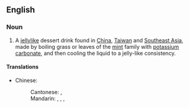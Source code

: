 ==English==
{{wikipedia}}

===Noun===
{{en-noun|-}}

# A [[jellylike]] dessert drink found in [[China]], [[Taiwan]] and [[Southeast Asia]], made by boiling grass or leaves of the [[mint]] family with [[potassium carbonate]], and then cooling the liquid to a jelly-like consistency.

====Translations====
{{trans-top|dessert drink}}
* Chinese:
*: Cantonese: {{t|yue|涼粉|sc=Hani}}, {{t|yue|凉粉|tr=loeng4 fan2|sc=Hani}}
*: Mandarin: {{t+|zh|涼粉|sc=Hani}}, {{t+|zh|凉粉|tr=liángfěn(r)|sc=Hani}}, {{qualifier|Taiwan}} {{t|cmn|燒仙草|sc=Hani}}, {{t|cmn|烧仙草|tr=shāoxiāncǎo|sc=Hani}}
{{trans-mid}}
{{trans-bottom}}